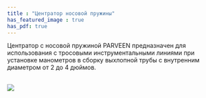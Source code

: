 ```yaml
---
title : "Центратор носовой пружины"
has_featured_image : true
has_pdf: true
---
```


Центратор с носовой пружиной PARVEEN предназначен для использования с тросовыми инструментальными линиями при установке манометров в сборку выхлопной трубы с внутренним диаметром от 2 до 4 дюймов.

<br />
<Image src={image} />